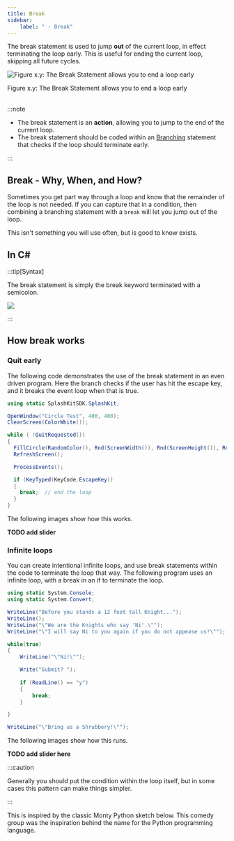 ```yaml
---
title: Break
sidebar:
    label: " - Break"
---
```


The break statement is used to jump **out** of the current loop, in effect terminating the loop early. This is useful for ending the current loop, skipping all future cycles.

<a id="FigureBreak"></a>

![Figure x.y: The Break Statement allows you to end a loop early](./images/statement-break.png "The Break Statement allows you to end a loop early")
<div class="caption"><span class="caption-figure-nbr">Figure x.y: </span>The Break Statement allows you to end a loop early</div><br/>

:::note

- The break statement is an **action**, allowing you to jump to the end of the current loop. 
- The break statement should be coded within an [Branching](../02-branching) statement that checks if the loop should terminate early.

:::

## Break - Why, When, and How?

Sometimes you get part way through a loop and know that the remainder of the loop is not needed. If you can capture that in a condition, then combining a branching statement with a `break` will let you jump out of the loop.

This isn't something you will use often, but is good to know exists.

## In C#

:::tip[Syntax]

The break statement is simply the break keyword terminated with a semicolon.

![](./images/break-statement.png)

:::

## How break works

### Quit early

The following code demonstrates the use of the break statement in an even driven program. Here the branch checks if the user has hit the escape key, and it breaks the event loop when that is true.

```csharp
using static SplashKitSDK.SplashKit;

OpenWindow("Circle Test", 400, 400);
ClearScreen(ColorWhite());

while ( !QuitRequested())
{
  FillCircle(RandomColor(), Rnd(ScreenWidth()), Rnd(ScreenHeight()), Rnd(50));
  RefreshScreen();

  ProcessEvents();

  if (KeyTyped(KeyCode.EscapeKey))
  {
    break;  // end the loop
  }
}
```

The following images show how this works.

**TODO add slider**

### Infinite loops

You can create intentional infinite loops, and use break statements within the code to terminate the loop that way. The following program uses an infinite loop, with a break in an if to terminate the loop. 

```csharp
using static System.Console;
using static System.Convert;

WriteLine("Before you stands a 12 foot tall Knight...");
WriteLine();
WriteLine("\"We are the Knights who say 'Ni'.\"");
WriteLine("\"I will say Ni to you again if you do not appease us!\"");

while(true)
{
    WriteLine("\"Ni!\"");

    Write("Submit? ");
    
    if (ReadLine() == "y")
    {
        break;
    }

}

WriteLine("\"Bring us a Shrubbery!\"");
```

The following images show how this runs.

**TODO add slider here**

:::caution

Generally you should put the condition within the loop itself, but in some cases this pattern can make things simpler.

:::

This is inspired by the classic Monty Python sketch below. This comedy group was the inspiration behind the name for the Python programming language.

<div class="not-content">
  <YouTube id="zIV4poUZAQo" params="fs=1&start=104&modestbranding=1&rel=0&autoplay=1"/>
</div>

